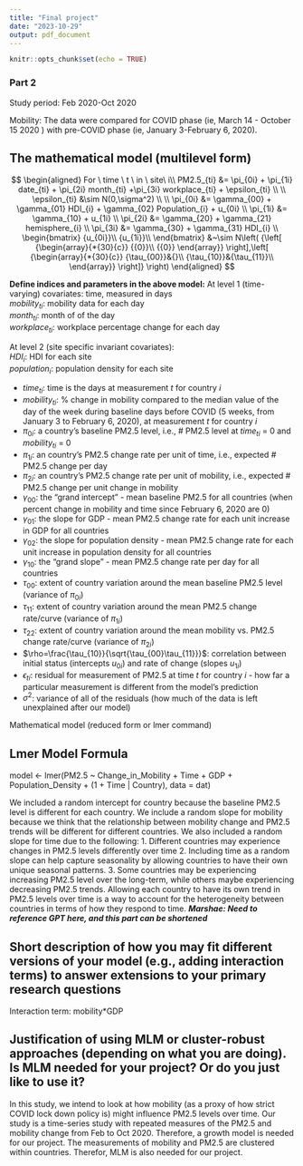 ```yaml
---
title: "Final project"
date: "2023-10-29"
output: pdf_document
---
```


```r
knitr::opts_chunk$set(echo = TRUE)
```


### Part 2 
Study period: Feb 2020-Oct 2020

Mobility: The data were compared for COVID phase (ie, March 14 - October 15 2020 ) with pre-COVID phase (ie, January 3-February 6, 2020). 

## The mathematical model (multilevel form) 
$$
\begin{aligned}
For \ time \ t \ in \ site\ i\\
PM2.5_{ti} &= \pi_{0i} + \pi_{1i} date_{ti} + \pi_{2i} month_{ti} +\pi_{3i} workplace_{ti} + \epsilon_{ti} \\
\\
\epsilon_{ti} &\sim N(0,\sigma^2) \\
\\
\pi_{0i} &= \gamma_{00} + \gamma_{01} HDI_{i} + \gamma_{02} Population_{i} +  u_{0i} \\
\pi_{1i} &= \gamma_{10} + u_{1i} \\
\pi_{2i} &= \gamma_{20} + \gamma_{21} hemisphere_{i} \\
\pi_{3i} &= \gamma_{30} + \gamma_{31} HDI_{i} 
\\
\begin{bmatrix}
{u_{0i}}\\ 
{u_{1i}}\\
\end{bmatrix} &~\sim N\left( {\left[ {\begin{array}{*{30}{c}}
{{0}}\\
{{0}}
\end{array}} \right],\left[ {\begin{array}{*{30}{c}}
{\tau_{00}}&{}\\
{\tau_{10}}&{\tau_{11}}\\
\end{array}} \right]} \right)
\end{aligned}
$$

**Define indices and parameters in the above model:**
At level 1 (time-varying) covariates: time, measured in days \
$mobility_{ti}$: mobility data for each day\
$month_{ti}$: month of of the day\
$workplace_{ti}$: workplace percentage change for each day\

At level 2 (site specific invariant covariates):\
$HDI_{i}$: HDI for each site \
$population_{i}$: population density for each site\

-   $time_{ti}$: time is the days at measurement *t* for country *i*
-   $mobility_{ti}$: % change in mobility compared to the median value of the day of the week during baseline days before COVID (5 weeks, from January 3 to February 6, 2020), at measurement *t* for country *i*
-   $\pi_{0i}$: a country's baseline PM2.5 level, i.e., \# PM2.5 level at $time_{ti}$ = 0 and $mobility_{ti}$ = 0
-   $\pi_{1i}$: an country's PM2.5 change rate per unit of time, i.e., expected \# PM2.5 change per day
-   $\pi_{2i}$: an country's PM2.5 change rate per unit of mobility, i.e., expected \# PM2.5 change per unit change in mobility
-   $\gamma_{00}$: the "grand intercept" - mean baseline PM2.5 for all countries (when percent change in mobility and time since February 6, 2020 are 0)
-   $\gamma_{01}$: the slope for GDP - mean PM2.5 change rate for each unit increase in GDP for all countries
-   $\gamma_{02}$: the slope for population density - mean PM2.5 change rate for each unit increase in population density for all countries
-   $\gamma_{10}$: the "grand slope" - mean PM2.5 change rate per day for all countries
-   $\tau_{00}$: extent of country variation around the mean baseline PM2.5 level (variance of $\pi_{0i}$)
-   $\tau_{11}$: extent of country variation around the mean PM2.5 change rate/curve (variance of $\pi_{1i}$)
-   $\tau_{22}$: extent of country variation around the mean mobility vs. PM2.5 change rate/curve (variance of $\pi_{2i}$)
-   $\rho=\frac{\tau_{10}}{\sqrt{\tau_{00}\tau_{11}}}$: correlation between initial status (intercepts $u_{0i}$) and rate of change (slopes $u_{1i}$)
-   $\epsilon_{ti}$: residual for measurement of PM2.5 at time $t$ for country $i$ - how far a particular measurement is different from the model's prediction
-   $\sigma^2$: variance of all of the residuals (how much of the data is left unexplained after our model)


Mathematical model (reduced form or lmer command)

## Lmer Model Formula
model <- lmer(PM2.5 ~ Change_in_Mobility + Time + GDP + Population_Density + (1 + Time | Country), data = dat)

We included a random intercept for country because the baseline PM2.5 level is different for each country. We include a random slope for mobility because we think that the relationship between mobility change and PM2.5 trends will be different for different countries. We also included a random slope for time due to the following:
1. Different countries may experience changes in PM2.5 levels differently over time
2. Including time as a random slope can help capture seasonality by allowing countries to have their own unique seasonal patterns.
3. Some countries may be experiencing increasing PM2.5 level over the long-term, while others maybe experiencing decreasing PM2.5 trends. Allowing each country to have its own trend in PM2.5 levels over time is a way to account for the heterogeneity between countries in terms of how they respond to time. 
***Marshae: Need to reference GPT here, and this part can be shortened***

## Short description of how you may fit different versions of your model (e.g., adding interaction terms) to answer extensions to your primary research questions
Interaction term: mobility*GDP 

## Justification of using MLM or cluster-robust approaches (depending on what you are doing). Is MLM needed for your project? Or do you just like to use it?
In this study, we intend to look at how mobility (as a proxy of how strict COVID lock down policy is) might influence PM2.5 levels over time. Our study is a time-series study with repeated measures of the PM2.5 and mobility change from Feb to Oct 2020. Therefore, a growth model is needed for our project. The measurements of mobility and PM2.5 are clustered within countries. Therefor, MLM is also needed for our project. 


